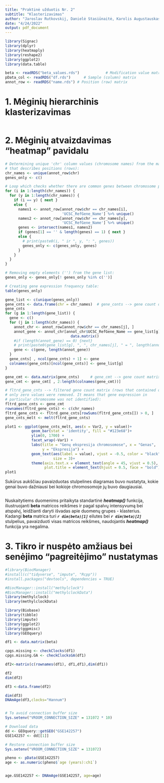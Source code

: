 ```yaml
---
title: "Praktinė užduotis Nr. 2"
subtitle: "Klasterizavimas"
author: "Jaroslav Rutkovskij, Danielė Stasiūnaitė, Karolis Augustauskas (JDK)"
date: "4/24/2022"
output: pdf_document
---
```

```r
library(Signac)
library(dplyr)
library(heatmaply)
library(reshape2)
library(ggplot2)
library(data.table)
```

```r
beta <- readRDS("beta_values.rds")            # Modification value matrix
pData_col <- readRDS("df.rds")      # Sample (column) matrix
annot_row <- readRDS("name.rds") # Position (row) matrix
```

# 1. Mėginių hierarchinis klasterizavimas
```r
```

# 2. Mėginių atvaizdavimas "heatmap" pavidalu
```r
# Determining unique 'chr' column values (chromosome names) from the matrix
# that describes positions (rows):
chr_names <- unique(annot_row$chr)     
genes_only <- c()

# Loop which checks whether there are common genes between chromosome pairs:
for (i in 1:length(chr_names)) {
  for (y in 1:length(chr_names)) {
    if (i == y) { next }
    else {
      names1 <- annot_row[annot_row$chr == chr_names[i],
                          'UCSC_RefGene_Name'] %>% unique()
      names2 <- annot_row[annot_row$chr == chr_names[y],
                          'UCSC_RefGene_Name'] %>% unique()
      genes <- intersect(names1, names2)
      if (genes[1] == '' & length(genes) == 1) { next }
      else {
        # print(paste0(i, " ir ", y, ": ", genes))
        genes_only <- c(genes_only, genes)
      }
    }
  }
}
```
```r
# Removing empty elements ('') from the gene list:
genes_only <- genes_only[! genes_only %in% c('')]

# Creating gene expression frequency table:
table(genes_only)

gene_list <- c(unique(genes_only))
gene_cnts <- data.frame(chr = chr_names)  # gene_conts --> gene count dataframe
gene_cnts
for (g in 1:length(gene_list)) {
  gene <- c()
  for (j in 1:length(chr_names)) {
    annot_chr <- annot_row[annot_row$chr == chr_names[j], ]
    annot_gene <- annot_chr[annot_chr$UCSC_RefGene_Name == gene_list[g], ] %>% 
                              data.matrix()
    #if (length(annot_gene) == 0) {next}
    # print(paste0(gene_list[g], ", ", chr_names[j], " = ", length(annot_gene)))
    gene <- c(gene, length(annot_gene))
  }
  gene_cnts[ , ncol(gene_cnts) + 1] <- gene
  colnames(gene_cnts)[ncol(gene_cnts)] <- gene_list[g]
}
```
```r
gene_cmt <- data.matrix(gene_cnts)     # gene_cmt --> gene count matrix
gene_cmt <- gene_cmt[ , 2:length(colnames(gene_cmt))]

# fltrd_gene_cnts --> filtered gene count matrix (rows that contained only
# only zero values were removed. It means that gene expression in
# particular chromosome was not identified):
fltrd_gene_cnts <- gene_cmt
rownames(fltrd_gene_cnts) <- c(chr_names)
fltrd_gene_cnts <- fltrd_gene_cnts[rowSums(fltrd_gene_cnts[]) > 0, ]
gene_cnts_melt <- melt(fltrd_gene_cnts)

plot1 <- ggplot(gene_cnts_melt, aes(x = Var2, y = value))+
            geom_bar(stat = 'identity', fill = "#123e68")+
            ylim(0, 1700) +
            facet_wrap(~Var1) +
            labs(title = "Genų ekspresija chromosomose", x = "Genas",
                 y = "Ekspresija") +
            geom_text(aes(label = value), vjust = -0.5, color = "black",
                      size = 3)+
            theme(axis.text.x = element_text(angle = 45, vjust = 0.5),
                  plot.title = element_text(hjust = 0.5, face = "bold"))
plot1
```
Sukūrus aukščiau pavaizduotas stulpelines diagramas buvo nustatyta, kokie genai
buvo dažniausi bei kokioje chromosomoje jų buvo daugiausiai.

```r

```

Nuskaitytiems duomenims pritaikyta standartinė ***heatmap()*** funkcija,
iliustruojanti **beta** matricos reikšmes ir pagal spalvų intensyvumą bei
atspalvį, leidžianti daryti išvadas apie duomenų grupes - klasterius.\
Kadangi **beta** matrica turi ***`r dim(beta)[1]`*** eilutes bei
***`r dim(beta)[2]`*** stulpelius, pavaizduoti visas matricos reikšmes,
naudojantis ***heatmap()*** funkcija yra negalima.





# 3. Tikro ir nuspėto amžiaus bei senėjimo "pagreitėjimo" nustatymas
```r
#library(BiocManager)
#install(c("tidyverse", "impute", "Rcpp"))
#install.packages("devtools", dependencies = TRUE)

#BiocManager::install("methylclock")
#BiocManager::install("methylclockData")
library(methylclock)
library(methylclockData)

library(Biobase)
library(tibble)
library(impute)
library(ggplot2)
library(ggpmisc)
library(GEOquery)

df1 <- data.matrix(beta)

cpgs.missing <- checkClocks(df1)
cpgs.missing.GA <- checkClocksGA(df1)

df2<-matrix(c(rownames(df1), df1,df1),dim(df1))

df2
dim(df2)

df3 <-data.frame(df2)

dim(df3)
DNAmAge(df3,clocks="Hannum")



```


```r
# To avoid connection buffer size 
Sys.setenv("VROOM_CONNECTION_SIZE" = 131072 * 10)

# Download data
dd <- GEOquery::getGEO("GSE142257")
GSE142257 <- dd[[1]]

# Restore connection buffer size
Sys.setenv("VROOM_CONNECTION_SIZE" = 131072)

pheno <- pData(GSE142257)
age <- as.numeric(pheno$`age (years):ch1`)


age.GSE142257 <- DNAmAge(GSE142257, age=age)

```
